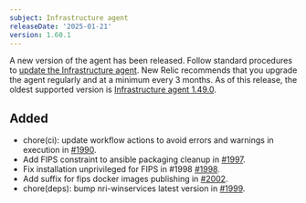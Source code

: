 ```yaml
---
subject: Infrastructure agent
releaseDate: '2025-01-21'
version: 1.60.1
---
```


A new version of the agent has been released. Follow standard procedures to [update the Infrastructure agent](https://docs.newrelic.com/docs/infrastructure/install-configure-manage-infrastructure/update-or-uninstall/update-infrastructure-agent).
New Relic recommends that you upgrade the agent regularly and at a minimum every 3 months. As of this release, the oldest supported version is [Infrastructure agent 1.49.0](https://docs.newrelic.com/docs/release-notes/infrastructure-release-notes/infrastructure-agent-release-notes/new-relic-infrastructure-agent-1490/).

## Added
* chore(ci): update workflow actions to avoid errors and warnings in execution in [#1990](https://github.com/newrelic/infrastructure-agent/pull/1990).
* Add FIPS constraint to ansible packaging cleanup in [#1997](https://github.com/newrelic/infrastructure-agent/pull/1997).
* Fix installation unprivileged for FIPS in #1998 [#1998](https://github.com/newrelic/infrastructure-agent/pull/1998).
* Add suffix for fips docker images publishing in [#2002](https://github.com/newrelic/infrastructure-agent/pull/2002).
* chore(deps): bump nri-winservices latest version in [#1999](https://github.com/newrelic/infrastructure-agent/pull/1999).
